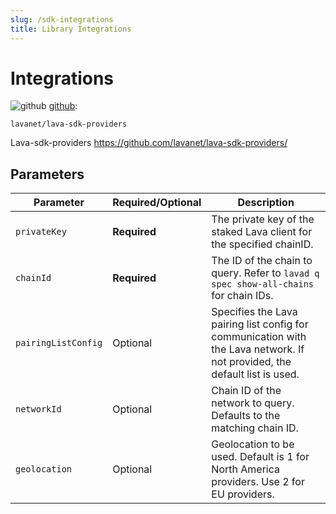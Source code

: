 ```yaml
---
slug: /sdk-integrations
title: Library Integrations
---
```



# Integrations

![github](/img/github_favicon.ico) [github](https://github.com/lavanet/lava-sdk-providers):

```
lavanet/lava-sdk-providers
```



Lava-sdk-providers
https://github.com/lavanet/lava-sdk-providers/



## Parameters

| Parameter          | Required/Optional | Description                                                                                                                                                  |
|--------------------|-------------------|--------------------------------------------------------------------------------------------------------------------------------------------------------------|
| `privateKey`       | **Required**       | The private key of the staked Lava client for the specified chainID.                                                                                         |
| `chainId`          | **Required**       | The ID of the chain to query. Refer to `lavad q spec show-all-chains` for chain IDs.                                                                               |
| `pairingListConfig`| Optional          | Specifies the Lava pairing list config for communication with the Lava network. If not provided, the default list is used.                                   |
| `networkId`        | Optional          | Chain ID of the network to query. Defaults to the matching chain ID.                                                                                        |
| `geolocation`      | Optional          | Geolocation to be used. Default is 1 for North America providers. Use 2 for EU providers.                                                                   |


